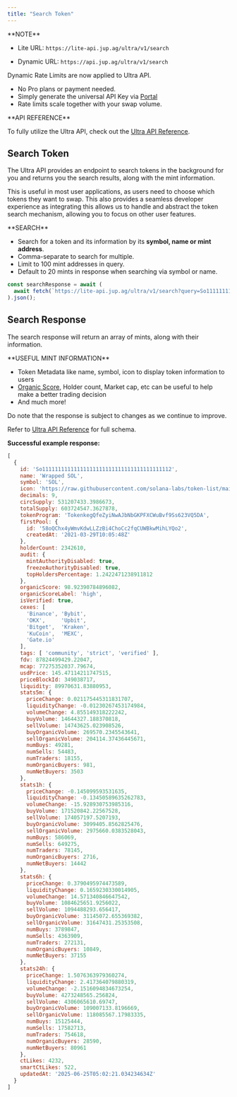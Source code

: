 ```yaml
---
title: "Search Token"
---
```


<Info>
  **NOTE**

  - Lite URL: `https://lite-api.jup.ag/ultra/v1/search`

  - Dynamic URL: `https://api.jup.ag/ultra/v1/search`

  Dynamic Rate Limits are now applied to Ultra API.

  * No Pro plans or payment needed.
  * Simply generate the universal API Key via [Portal](https://portal.jup.ag)
  * Rate limits scale together with your swap volume.

<CardGroup cols={1}>
  <Card title="Read more about Ultra API Dynamic Rate Limit" href="/docs/api-rate-limit" icon="book-open" horizontal/>
</CardGroup>
</Info>

<Tip>
  **API REFERENCE**

  To fully utilize the Ultra API, check out the [Ultra API Reference](/api/ultra-api/search).
</Tip>

## Search Token

The Ultra API provides an endpoint to search tokens in the background for you and returns you the search results, along with the mint information.

This is useful in most user applications, as users need to choose which tokens they want to swap. This also provides a seamless developer experience as integrating this allows us to handle and abstract the token search mechanism, allowing you to focus on other user features.

<Tip>
  **SEARCH**

  * Search for a token and its information by its **symbol, name or mint address**.
  * Comma-separate to search for multiple.
  * Limit to 100 mint addresses in query.
  * Default to 20 mints in response when searching via symbol or name.
</Tip>

```js
const searchResponse = await (
  await fetch(`https://lite-api.jup.ag/ultra/v1/search?query=So11111111111111111111111111111111111111112`)
).json();
```

## Search Response

The search response will return an array of mints, along with their information.

<Tip>
  **USEFUL MINT INFORMATION**

  * Token Metadata like name, symbol, icon to display token information to users
  * [Organic Score](/docs/token-api/organic-score), Holder count, Market cap, etc can be useful to help make a better trading decision
  * And much more!

  Do note that the response is subject to changes as we continue to improve.

  Refer to [Ultra API Reference](/api/ultra-api/search) for full schema.
</Tip>

**Successful example response:**

```js expandable
[
  {
    id: 'So11111111111111111111111111111111111111112',
    name: 'Wrapped SOL',
    symbol: 'SOL',
    icon: 'https://raw.githubusercontent.com/solana-labs/token-list/main/assets/mainnet/So11111111111111111111111111111111111111112/logo.png',
    decimals: 9,
    circSupply: 531207433.3986673,
    totalSupply: 603724547.3627878,
    tokenProgram: 'TokenkegQfeZyiNwAJbNbGKPFXCWuBvf9Ss623VQ5DA',
    firstPool: {
      id: '58oQChx4yWmvKdwLLZzBi4ChoCc2fqCUWBkwMihLYQo2',
      createdAt: '2021-03-29T10:05:48Z'
    },
    holderCount: 2342610,
    audit: {
      mintAuthorityDisabled: true,
      freezeAuthorityDisabled: true,
      topHoldersPercentage: 1.2422471238911812
    },
    organicScore: 98.92390784896082,
    organicScoreLabel: 'high',
    isVerified: true,
    cexes: [
      'Binance', 'Bybit',
      'OKX',     'Upbit',
      'Bitget',  'Kraken',
      'KuCoin',  'MEXC',
      'Gate.io'
    ],
    tags: [ 'community', 'strict', 'verified' ],
    fdv: 87824499429.22047,
    mcap: 77275352037.79674,
    usdPrice: 145.47114211747515,
    priceBlockId: 349038717,
    liquidity: 89970631.83880953,
    stats5m: {
      priceChange: 0.021175445311831707,
      liquidityChange: -0.01230267453174984,
      volumeChange: 4.855149318222242,
      buyVolume: 14644327.188370818,
      sellVolume: 14743625.023908526,
      buyOrganicVolume: 269570.2345543641,
      sellOrganicVolume: 204114.37436445671,
      numBuys: 49281,
      numSells: 54483,
      numTraders: 18155,
      numOrganicBuyers: 981,
      numNetBuyers: 3503
    },
    stats1h: {
      priceChange: -0.145099593531635,
      liquidityChange: -0.13450589635262783,
      volumeChange: -15.928930753985316,
      buyVolume: 171520842.22567528,
      sellVolume: 174057197.5207193,
      buyOrganicVolume: 3099405.8562825476,
      sellOrganicVolume: 2975660.0383528043,
      numBuys: 586069,
      numSells: 649275,
      numTraders: 78145,
      numOrganicBuyers: 2716,
      numNetBuyers: 14442
    },
    stats6h: {
      priceChange: 0.3790495974473589,
      liquidityChange: 0.1659230330014905,
      volumeChange: 14.571340846647542,
      buyVolume: 1084625651.9256022,
      sellVolume: 1094488293.656417,
      buyOrganicVolume: 31145072.655369382,
      sellOrganicVolume: 31647431.25353508,
      numBuys: 3789847,
      numSells: 4363909,
      numTraders: 272131,
      numOrganicBuyers: 10849,
      numNetBuyers: 37155
    },
    stats24h: {
      priceChange: 1.5076363979360274,
      liquidityChange: 2.417364079880319,
      volumeChange: -2.1516094834673254,
      buyVolume: 4273248565.256824,
      sellVolume: 4306065610.69747,
      buyOrganicVolume: 109007133.8196669,
      sellOrganicVolume: 118085567.17983335,
      numBuys: 15125444,
      numSells: 17582713,
      numTraders: 754618,
      numOrganicBuyers: 28590,
      numNetBuyers: 80961
    },
    ctLikes: 4232,
    smartCtLikes: 522,
    updatedAt: '2025-06-25T05:02:21.034234634Z'
  }
]
```
